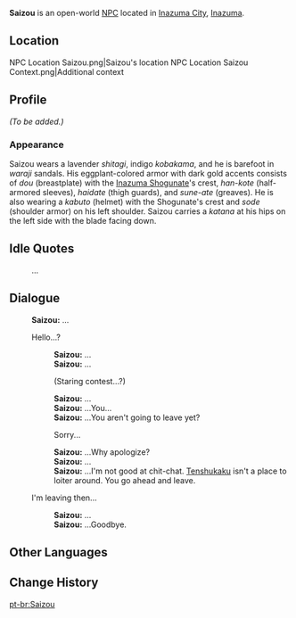 {{Meta
<!-- REMOVE THIS TEMPLATE AFTER ADDING MISSING INFO -->
|missing_NPC_profile  = yes
}}
{{Character Infobox
|type             = Open-World NPC
|image            = NPC Saizou.png
|region           = Inazuma
|location         = Inazuma
|title            = Okuzumeshuu
}}
'''Saizou''' is an open-world [[NPC]] located in [[Inazuma City]], [[Inazuma]].

==Location==
<gallery>
NPC Location Saizou.png|Saizou's location
NPC Location Saizou Context.png|Additional context
</gallery>

==Profile==
<!-- detailed story/lore information goes here -->
''(To be added.)''

===Appearance===
Saizou wears a  lavender ''shitagi'', indigo ''kobakama'', and he is barefoot in ''waraji'' sandals. His eggplant-colored armor with dark gold accents consists of ''dou'' (breastplate) with the [[Inazuma Shogunate]]'s crest, ''han-kote'' (half-armored sleeves), ''haidate'' (thigh guards), and ''sune-ate'' (greaves). He is also wearing a ''kabuto'' (helmet) with the Shogunate's crest and ''sode'' (shoulder armor) on his left shoulder. Saizou carries a ''katana'' at his hips on the left side with the blade facing down.

==Idle Quotes==
{{Dialogue Start}}
: {{DIcon|Idle}} ...
{{Dialogue End}}

==Dialogue==
{{Dialogue Start}}
:'''Saizou:''' ...
:{{DIcon}} Hello...?
::'''Saizou:''' ...
::'''Saizou:''' ...
::{{DIcon}} (Staring contest...?)
::'''Saizou:''' ...
::'''Saizou:''' ...You...
::'''Saizou:''' ...You aren't going to leave yet?
::{{DIcon}} Sorry...
::'''Saizou:''' ...Why apologize?
::'''Saizou:''' ...
::'''Saizou:''' ...I'm not good at chit-chat. [[Tenshukaku]] isn't a place to loiter around. You go ahead and leave.
:{{DIcon}} I'm leaving then...
::'''Saizou:''' ...
::'''Saizou:''' ...Goodbye.
{{Dialogue End}}

==Other Languages==
{{Other Languages
|default_hidden = 1
|en      = Saizou
|zhs     = 才藏
|zhs_rm  = Cáizàng{{Assumed}}
|zht     = 才藏
|zht_rm  = Cáizàng{{Assumed}}
|ja      = 才蔵
|ja_rm   = Saizou
|ko      = 사이조
|es      = Saizou
|fr      = Saizou
|ru      = Сайдзо
|th      = Saizou
|vi      = Saizou
|de      = Saizou
|id      = Saizou
|pt      = Saizou
|tr      = Saizou
|it      = Saizou
}}

==Change History==
{{Change History|2.0}}
<!--
==References==
{{Reflist}}-->

[[pt-br:Saizou]]